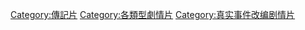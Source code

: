 [[Category:傳記片|Category:傳記片]]
[[Category:各類型劇情片|Category:各類型劇情片]]
[[Category:真实事件改编剧情片|Category:真实事件改编剧情片]]